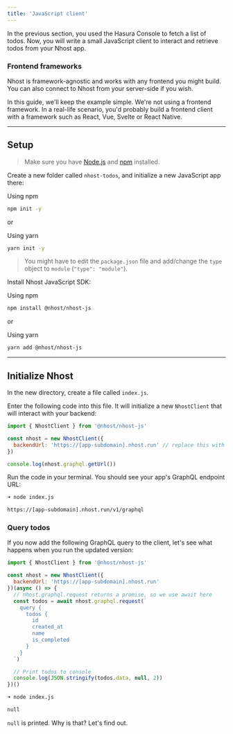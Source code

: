 ```yaml
---
title: 'JavaScript client'
---
```


In the previous section, you used the Hasura Console to fetch a list of todos. Now, you will write a small JavaScript client to interact and retrieve todos from your Nhost app.

### Frontend frameworks

Nhost is framework-agnostic and works with any frontend you might build. You can also connect to Nhost from your server-side if you wish.

In this guide, we'll keep the example simple. We're not using a frontend framework. In a real-life scenario, you'd probably build a frontend client with a framework such as React, Vue, Svelte or React Native.

---

## Setup

> Make sure you have [Node.js](https://nodejs.org) and [npm](https://docs.npmjs.com/getting-started) installed.

Create a new folder called `nhost-todos`, and initialize a new JavaScript app there:

Using npm 
```sh
npm init -y
```
or 

Using yarn 
```sh
yarn init -y
```

> You might have to edit the `package.json` file and add/change the `type` object to `module` (`"type": "module"`).

Install Nhost JavaScript SDK:

Using npm 
```sh
npm install @nhost/nhost-js
```
or

Using yarn 
```sh
yarn add @nhost/nhost-js
```



---

## Initialize Nhost

In the new directory, create a file called `index.js`.

Enter the following code into this file. It will initialize a new `NhostClient` that will interact with your backend:

```js
import { NhostClient } from '@nhost/nhost-js'

const nhost = new NhostClient({
  backendUrl: 'https://[app-subdomain].nhost.run' // replace this with the backend URL of your app
})

console.log(nhost.graphql.getUrl())
```

Run the code in your terminal. You should see your app's GraphQL endpoint URL:

```sh
➜ node index.js

https://[app-subdomain].nhost.run/v1/graphql
```

### Query todos

If you now add the following GraphQL query to the client, let's see what happens when you run the updated version:

```js
import { NhostClient } from '@nhost/nhost-js'

const nhost = new NhostClient({
  backendUrl: 'https://[app-subdomain].nhost.run'
})(async () => {
  // nhost.graphql.request returns a promise, so we use await here
  const todos = await nhost.graphql.request(`
    query {
      todos {
        id
        created_at
        name
        is_completed
      }
    }
  `)

  // Print todos to console
  console.log(JSON.stringify(todos.data, null, 2))
})()
```

```sh
➜ node index.js

null
```

`null` is printed. Why is that? Let's find out.
